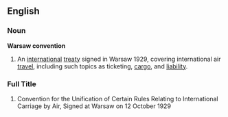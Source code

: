 ==English==
===Noun===
'''Warsaw convention'''
# An [[international]] [[treaty]] signed in Warsaw 1929, covering international air [[travel]], including such topics as ticketing, [[cargo]], and [[liability]].

===Full Title===
# Convention for the Unification of Certain Rules Relating to International Carriage by Air, Signed at Warsaw on 12 October 1929

<P>{{wikipedia}}